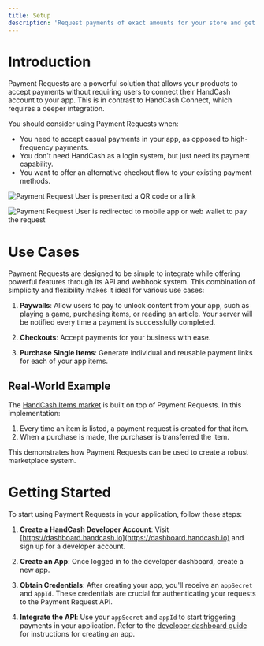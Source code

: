 ```yaml
---
title: Setup
description: 'Request payments of exact amounts for your store and get notified on payment'
---
```


# Introduction

Payment Requests are a powerful solution that allows your products to accept payments without requiring users to connect their HandCash account to your app. This is in contrast to HandCash Connect, which requires a deeper integration.

You should consider using Payment Requests when:

- You need to accept casual payments in your app, as opposed to high-frequency payments.
- You don't need HandCash as a login system, but just need its payment capability.
- You want to offer an alternative checkout flow to your existing payment methods.

![Payment Request](/images/payment-request-scan.png)
User is presented a QR code or a link 

![Payment Request](/images/payment-request.png)
User is redirected to mobile app or web wallet to pay the request

# Use Cases

Payment Requests are designed to be simple to integrate while offering powerful features through its API and webhook system. This combination of simplicity and flexibility makes it ideal for various use cases:

1. **Paywalls**: Allow users to pay to unlock content from your app, such as playing a game, purchasing items, or reading an article. Your server will be notified every time a payment is successfully completed.

2. **Checkouts**: Accept payments for your business with ease.

3. **Purchase Single Items**: Generate individual and reusable payment links for each of your app items.

## Real-World Example

The [HandCash Items market](https://market.handcash.io) is built on top of Payment Requests. In this implementation:

1. Every time an item is listed, a payment request is created for that item.
2. When a purchase is made, the purchaser is transferred the item.

This demonstrates how Payment Requests can be used to create a robust marketplace system.

# Getting Started

To start using Payment Requests in your application, follow these steps:

1. **Create a HandCash Developer Account**: 
   Visit [https://dashboard.handcash.io](https://dashboard.handcash.io) and sign up for a developer account.

2. **Create an App**:
   Once logged in to the developer dashboard, create a new app.

3. **Obtain Credentials**:
   After creating your app, you'll receive an `appSecret` and `appId`. These credentials are crucial for authenticating your requests to the Payment Request API.

4. **Integrate the API**:
   Use your `appSecret` and `appId` to start triggering payments in your application. Refer to the [developer dashboard guide](/developer=dashboard) for instructions for creating an app.
